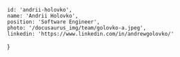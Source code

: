 <!-- markdownlint-disable first-line-h1 -->


    id: 'andrii-holovko',
    name: 'Andrii Holovko',
    position: 'Software Engineer',
    photo: '/docusaurus_img/team/golovko-a.jpeg',
    linkedin: 'https://www.linkedin.com/in/andrewgolovko/'
}

<Card meta={meta}>

</Card>
